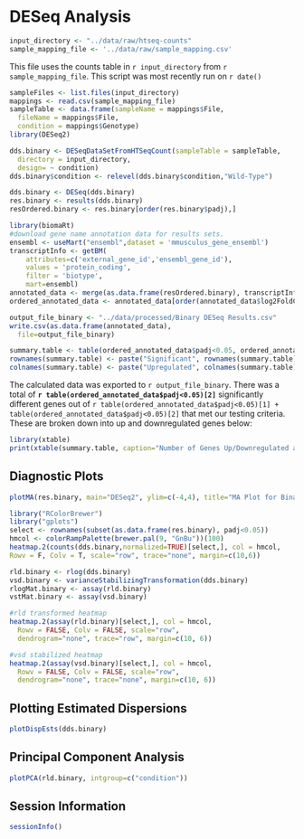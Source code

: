 DESeq Analysis
========================================================

```r
input_directory <- "../data/raw/htseq-counts"
sample_mapping_file <- '../data/raw/sample_mapping.csv'
```

This file uses the counts table in `r input_directory` from `r sample_mapping_file`.  This script was most recently run on `r date()`

```r
sampleFiles <- list.files(input_directory)
mappings <- read.csv(sample_mapping_file)
sampleTable <- data.frame(sampleName = mappings$File,
  fileName = mappings$File,
  condition = mappings$Genotype)
library(DESeq2)

dds.binary <- DESeqDataSetFromHTSeqCount(sampleTable = sampleTable,
  directory = input_directory,
  design= ~ condition)
dds.binary$condition <- relevel(dds.binary$condition,"Wild-Type")

dds.binary <- DESeq(dds.binary)
res.binary <- results(dds.binary)
resOrdered.binary <- res.binary[order(res.binary$padj),]
```

```r
library(biomaRt)
#download gene name annotation data for results sets.
ensembl <- useMart("ensembl",dataset = 'mmusculus_gene_ensembl')
transcriptInfo <- getBM(
    attributes=c('external_gene_id','ensembl_gene_id'), 
    values = 'protein_coding',
    filter = 'biotype',
    mart=ensembl)
annotated_data <- merge(as.data.frame(resOrdered.binary), transcriptInfo, by.x='row.names', by.y='ensembl_gene_id')
ordered_annotated_data <- annotated_data[order(annotated_data$log2FoldChange),]

output_file_binary <- "../data/processed/Binary DESeq Results.csv"
write.csv(as.data.frame(annotated_data),
  file=output_file_binary)

summary.table <- table(ordered_annotated_data$padj<0.05, ordered_annotated_data$log2FoldChange>0)
rownames(summary.table) <- paste("Significant", rownames(summary.table))
colnames(summary.table) <- paste("Upregulated", colnames(summary.table))
```

The calculated data was exported to `r output_file_binary`.  There was a total of **`r table(ordered_annotated_data$padj<0.05)[2]`** significantly different genes out of `r table(ordered_annotated_data$padj<0.05)[1] + table(ordered_annotated_data$padj<0.05)[2]` that met our testing criteria.  These are broken down into up and downregulated genes below:

```r
library(xtable)
print(xtable(summary.table, caption="Number of Genes Up/Downregulated and Significant or Not"),type='html')
```

Diagnostic Plots
----------------

```r
plotMA(res.binary, main="DESeq2", ylim=c(-4,4), title="MA Plot for Binary Comparison")
```

```r
library("RColorBrewer")
library("gplots")
select <- rownames(subset(as.data.frame(res.binary), padj<0.05))
hmcol <- colorRampPalette(brewer.pal(9, "GnBu"))(100)
heatmap.2(counts(dds.binary,normalized=TRUE)[select,], col = hmcol,
Rowv = F, Colv = T, scale="row", trace="none", margin=c(10,6))

rld.binary <- rlog(dds.binary)
vsd.binary <- varianceStabilizingTransformation(dds.binary)
rlogMat.binary <- assay(rld.binary)
vstMat.binary <- assay(vsd.binary)

#rld transformed heatmap
heatmap.2(assay(rld.binary)[select,], col = hmcol,
  Rowv = FALSE, Colv = FALSE, scale="row",
  dendrogram="none", trace="row", margin=c(10, 6))

#vsd stabilized heatmap
heatmap.2(assay(vsd.binary)[select,], col = hmcol,
  Rowv = FALSE, Colv = FALSE, scale="row",
  dendrogram="none", trace="none", margin=c(10, 6))

```

Plotting Estimated Dispersions
-------------------------------
```r
plotDispEsts(dds.binary)
```


Principal Component Analysis
------------------------------

```r
plotPCA(rld.binary, intgroup=c("condition"))
```


Session Information
-------------------

```r
sessionInfo()
```